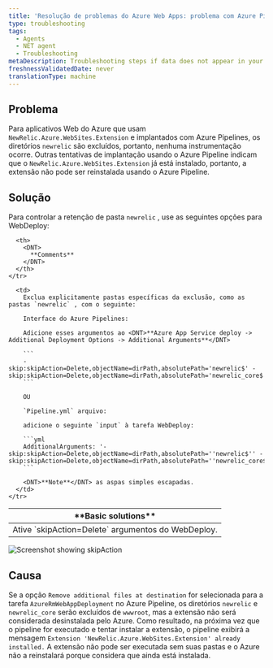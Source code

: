 ```yaml
---
title: 'Resolução de problemas do Azure Web Apps: problema com Azure Pipelines'
type: troubleshooting
tags:
  - Agents
  - NET agent
  - Troubleshooting
metaDescription: Troubleshooting steps if data does not appear in your app after you installed the New Relic .NET agent.
freshnessValidatedDate: never
translationType: machine
---
```



## Problema

Para aplicativos Web do Azure que usam `NewRelic.Azure.WebSites.Extension` e implantados com Azure Pipelines, os diretórios `newrelic` são excluídos, portanto, nenhuma instrumentação ocorre. Outras tentativas de implantação usando o Azure Pipeline indicam que o `NewRelic.Azure.WebSites.Extension` já está instalado, portanto, a extensão não pode ser reinstalada usando o Azure Pipeline.

## Solução

Para controlar a retenção de pasta `newrelic` , use as seguintes opções para WebDeploy:

<table>
  <thead>
    <tr>
      <th>
        <DNT>
          **Basic solutions**
        </DNT>
      </th>

      <th>
        <DNT>
          **Comments**
        </DNT>
      </th>
    </tr>
  </thead>

  <tbody>
    <tr>
      <td>
        Ative `skipAction=Delete` argumentos do WebDeploy.
      </td>

      <td>
        Exclua explicitamente pastas específicas da exclusão, como as pastas `newrelic` , com o seguinte:

        Interface do Azure Pipelines:

        Adicione esses argumentos ao <DNT>**Azure App Service deploy -> Additional Deployment Options -> Additional Arguments**</DNT>

        ```
        -skip:skipAction=Delete,objectName=dirPath,absolutePath='newrelic$' -skip:skipAction=Delete,objectName=dirPath,absolutePath='newrelic_core$'
        ```

        OU

        `Pipeline.yml` arquivo:

        adicione o seguinte `input` à tarefa WebDeploy:

        ```yml
        AdditionalArguments: '-skip:skipAction=Delete,objectName=dirPath,absolutePath=''newrelic$'' -skip:skipAction=Delete,objectName=dirPath,absolutePath=''newrelic_core$'''
        ```

        <DNT>**Note**</DNT> as aspas simples escapadas.
      </td>
    </tr>
  </tbody>
</table>

<img
  title="Screenshot showing skipAction"
  alt="Screenshot showing skipAction"
  src={apmSkipactioninAzurePipeline}
/>

## Causa

Se a opção `Remove additional files at destination` for selecionada para a tarefa `AzureRmWebAppDeployment` no Azure Pipeline, os diretórios `newrelic` e `newrelic_core` serão excluídos de `wwwroot`, mas a extensão não será considerada desinstalada pelo Azure. Como resultado, na próxima vez que o pipeline for executado e tentar instalar a extensão, o pipeline exibirá a mensagem `Extension 'NewRelic.Azure.WebSites.Extension' already installed.` A extensão não pode ser executada sem suas pastas e o Azure não a reinstalará porque considera que ainda está instalada.